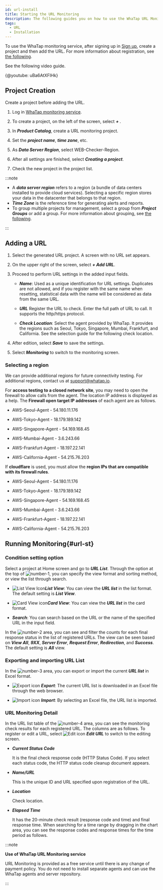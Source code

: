 ```yaml
---
id: url-install
title: Starting the URL Monitoring
description: The following guides you on how to use the WhaTap URL Monitoring service.
tags:
  - URL
  - Installation
---
```



To use the WhaTap monitoring service, after signing up in [Sign up](https://www.whatap.io/en/signup/), create a project and then add the URL. For more information about registration, see [the following](../account/account-manage).

See the following video guide.

{@youtube: uBa6AtXFlHk}

## Project Creation

Create a project before adding the URL.

1.  Log in [WhaTap monitoring service](https://service.whatap.io).

2.  To create a project, on the left of the screen, select **_+ <TR sid='project_add_btn'/>_**.

3.  In **_Product Catalog_**, create a URL monitoring project.

    <ImgLang img='url-project.png' desc='url 모니터링 프로젝트' />

4.  Set the **_project name_**, **_time zone_**, etc.

5.  As **_Data Server Region_**, select WEB-Checker-Region.

6.  After all settings are finished, select **_Creating a project_**.

7.  Check the new project in the project list.

:::note

-   A **_data server region_** refers to a region (a bundle of data centers installed to provide cloud services). Selecting a specific region stores your data in the datacenter that belongs to that region.
-   **_Time Zone_** is the reference time for generating alerts and reports.
-   To group multiple projects for management, select a group from **_Project Groups_** or add a group. For more information about grouping, see [the following](../project/group).

:::

## Adding a URL

1.  Select the generated URL project. A screen with no URL set appears.

2.  On the upper right of the screen, select **_+ Add URL_**. 

3.  Proceed to perform URL settings in the added input fields.

    <ImgLang img='url-input-field.png' desc='URL input field' />

    -   **_Name_**: Used as a unique identification for URL settings. Duplicates are not allowed, and if you register with the same name when resetting, statistical data with the name will be considered as data from the same URL.

    -   **_URL_** Register the URL to check. Enter the full path of URL to call. It supports the http/https protocol.

    -   **_Check Location_**: Select the agent provided by WhaTap. It provides the regions such as Seoul, Tokyo, Singapore, Mumbai, Frankfurt, and California. See the selection guide for the following check location.

4.  After edition, select **_Save_** to save the settings. 

5.  Select **_Monitoring_** to switch to the monitoring screen.

### Selecting a region

We can provide additional regions for future connectivity testing. For additional regions, contact us at support@whatap.io.

For **access testing to a closed network site**, you may need to open the firewall to allow calls from the agent. The location IP address is displayed as a help. The **Firewall open target IP addresses** of each agent are as follows.

-   AWS-Seoul-Agent - 54.180.11.176

-   AWS-Tokyo-Agent - 18.179.189.142

-   AWS-Singapore-Agent - 54.169.168.45

-   AWS-Mumbai-Agent - 3.6.243.66

-   AWS-Frankfurt-Agent - 18.197.22.141

-   AWS-California-Agent - 54.215.76.203

If **cloudflare** is used, you must allow the **region IPs that are compatible with its firewall rules**.

-   AWS-Seoul-Agent - 54.180.11.176

-   AWS-Tokyo-Agent - 18.179.189.142

-   AWS-Singapore-Agent - 54.169.168.45

-   AWS-Mumbai-Agent - 3.6.243.66

-   AWS-Frankfurt-Agent - 18.197.22.141

-   AWS-California-Agent - 54.215.76.203 

## Running Monitoring{#url-st}

<ImgLang img='url-monitoring.png' desc='URL Monitoring' />

### Condition setting option

Select a project at Home screen and go to **_URL List_**. Through the option at the top of ![number-1](/img/number-01.png), you can specify the view format and sorting method, or view the list through search.

-   ![List View Icon](/img/ic-list.svg)**_List View_**: You can view the **_URL list_** in the list format. The default setting is **_List View_**. 

-   ![Card View icon](/img/ic-project.svg)**_Card View_**: You can view the **_URL list_** in the card format.

-   **_Search_**: You can search based on the URL or the name of the specified URL in the input field.

In the ![number-2](/img/number-02.png) area, you can see and filter the counts for each final response status in the list of registered URLs. The view can be seen based on **_View All_**, **_9XX_**, **_Server Error_**, **_Request Error_**, **_Redirection_**, and **_Success_**. The default setting is **_All_** view. 

### Exporting and importing URL List

In the ![number-3](/img/number-03.png) area, you can export or import the current **_URL list_** in Excel format. 

-   ![Export icon](/img/ico-export.svg) **_Export_**: The current URL list is downloaded in an Excel file through the web browser.

-   ![Import icon](/img/ico-import.svg) **_Import_**: By selecting an Excel file, the URL list is imported. 

### URL Monitoring Detail

In the URL list table of the ![number-4](/img/number-04.png) area, you can see the monitoring check results for each registered URL. The columns are as follows. To register or edit a URL, select ![Edit icon](/img/ic-edit.svg) **_Edit URL_** to switch to the editing screen.

-   **_Current Status Code_**

    It is the final check response code (HTTP Status Code). If you select each status code, the HTTP status code cleanup document appears.

-   **_Name/URL_**  

    This is the unique ID and URL specified upon registration of the URL.

-   **_Location_**  

    Check location.

-   **_Elapsed Time_**  

    It has the 20-minute check result (response code and time) and final response time. When searching for a time range by dragging in the chart area, you can see the response codes and response times for the time period as follows.

    <ImgLang img='url-monitoring-dt.png' desc='Details' />

:::note 

**Use of WhaTap URL Monitoring service**

URL Monitoring is provided as a free service until there is any change of payment policy. You do not need to install separate agents and can use the WhaTap agents and server repository.

:::
